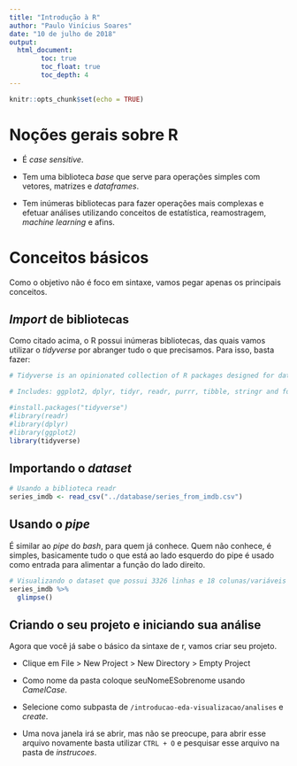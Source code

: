 ```yaml
---
title: "Introdução à R"
author: "Paulo Vinícius Soares"
date: "10 de julho de 2018"
output: 
  html_document:
        toc: true
        toc_float: true
        toc_depth: 4
---
```


```r
knitr::opts_chunk$set(echo = TRUE)
```

# Noções gerais sobre R

- É _case sensitive_.

- Tem uma biblioteca _base_ que serve para operações simples com vetores, matrizes e _dataframes_.

- Tem inúmeras bibliotecas para fazer operações mais complexas e efetuar análises utilizando conceitos de estatística, reamostragem, _machine learning_ e afins.

# Conceitos básicos

Como o objetivo não é foco em sintaxe, vamos pegar apenas os principais conceitos.

## _Import_ de bibliotecas

Como citado acima, o R possui inúmeras bibliotecas, das quais vamos utilizar o _tidyverse_ por abranger tudo o que precisamos. Para isso, basta fazer:

```r
# Tidyverse is an opinionated collection of R packages designed for data science. All packages share a underlying design philosophy, grammar and data structures.

# Includes: ggplot2, dplyr, tidyr, readr, purrr, tibble, stringr and forcats

#install.packages("tidyverse")
#library(readr)
#library(dplyr)
#library(ggplot2)
library(tidyverse)
```

## Importando o _dataset_

```r
# Usando a biblioteca readr
series_imdb <- read_csv("../database/series_from_imdb.csv")
```

## Usando o _pipe_

É similar ao _pipe_ do _bash_, para quem já conhece. Quem não conhece, é simples, basicamente tudo o que está ao lado esquerdo do pipe é usado como entrada para alimentar a função do lado direito.

```r
# Visualizando o dataset que possui 3326 linhas e 18 colunas/variáveis
series_imdb %>% 
  glimpse()
```

## Criando o seu projeto e iniciando sua análise

Agora que você já sabe o básico da sintaxe de r, vamos criar seu projeto.

- Clique em File > New Project > New Directory > Empty Project

- Como nome da pasta coloque seuNomeESobrenome usando _CamelCase_.

- Selecione como subpasta de `/introducao-eda-visualizacao/analises` e _create_.

- Uma nova janela irá se abrir, mas não se preocupe, para abrir esse arquivo novamente basta utilizar `CTRL + O` e pesquisar esse arquivo na pasta de _instrucoes_.
